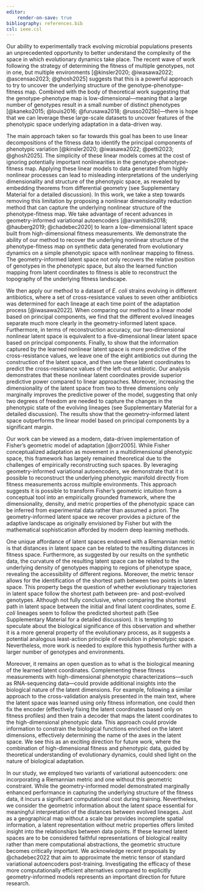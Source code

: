```yaml
---
editor:
    render-on-save: true
bibliography: references.bib
csl: ieee.csl
---
```


Our ability to experimentally track evolving microbial populations presents an
unprecedented opportunity to better understand the complexity of the space in
which evolutionary dynamics take place. The recent wave of work following the
strategy of determining the fitness of multiple genotypes, not in one, but
multiple environments [@kinsler2020; @iwasawa2022; @ascensao2023; @ghosh2025]
suggests that this is a powerful approach to try to uncover the underlying
structure of the genotype-phenotype-fitness map. Combined with the body of
theoretical work suggesting that the genotype-phenotype map is
low-dimensional---meaning that a large number of genotypes result in a small
number of distinct phenotypes [@kaneko2015; @louis2016; @furusawa2018;
@russo2025b]---there is hope that we can leverage these large-scale datasets to
uncover features of the phenotypic space underlying adaptation in a data-driven
way.

The main approach taken so far towards this goal has been to use linear
decompositions of the fitness data to identify the principal components of
phenotypic variation [@kinsler2020; @iwasawa2022; @petti2023; @ghosh2025]. The
simplicity of these linear models comes at the cost of ignoring potentially
important nonlinearities in the genotype-phenotype-fitness map. Applying these
linear models to data generated from highly nonlinear processes can lead to
misleading interpretations of the underlying dimensionality and structure of the
phenotypic space, as revealed by embedding theorems from differential geometry
(see Supplementary Material for a detailed discussion). In this work, we take a
step towards removing this limitation by proposing a nonlinear dimensionality
reduction method that can capture the underlying nonlinear structure of the
phenotype-fitness map. We take advantage of recent advances in geometry-informed
variational autoencoders [@arvanitidis2018; @hauberg2019; @chadebec2020] to
learn a low-dimensional latent space built from high-dimensional fitness
measurements. We demonstrate the ability of our method to recover the underlying
nonlinear structure of the phenotype-fitness map on synthetic data generated
from evolutionary dynamics on a simple phenotypic space with nonlinear mapping
to fitness. The geometry-informed latent space not only recovers the relative
position of genotypes in the phenotypic space, but also the learned function
mapping from latent coordinates to fitness is able to reconstruct the topography
of the underlying fitness landscape.

We then apply our method to a dataset of *E. coli* strains evolving in different
antibiotics, where a set of cross-resistance values to seven other antibiotics
was determined for each lineage at each time point of the adaptation process
[@iwasawa2022]. When comparing our method to a linear model based on principal
components, we find that the different evolved lineages separate much more
clearly in the geometry-informed latent space. Furthermore, in terms of
reconstruction accuracy, our two-dimensional nonlinear latent space is
equivalent to a five-dimensional linear latent space based on principal
components. Finally, to show that the information captured by the learned
nonlinear latent space is more predictive of the cross-resistance values, we
leave one of the eight antibiotics out during the construction of the latent
space, and then use these latent coordinates to predict the cross-resistance
values of the left-out antibiotic. Our analysis demonstrates that these
nonlinear latent coordinates provide superior predictive power compared to
linear approaches. Moreover, increasing the dimensionality of the latent space
from two to three dimensions only marginally improves the predictive power of
the model, suggesting that only two degrees of freedom are needed to capture the
changes in the phenotypic state of the evolving lineages (see Supplementary
Material for a detailed discussion). The results show that the geometry-informed
latent space outperforms the linear model based on principal components by a
significant margin.

Our work can be viewed as a modern, data-driven implementation of Fisher's
geometric model of adaptation [@orr2005]. While Fisher conceptualized adaptation
as movement in a multidimensional phenotypic space, this framework has largely
remained theoretical due to the challenges of empirically reconstructing such
spaces. By leveraging geometry-informed variational autoencoders, we demonstrate
that it is possible to reconstruct the underlying phenotypic manifold directly
from fitness measurements across multiple environments. This approach suggests
it is possible to transform Fisher's geometric intuition from a conceptual tool
into an empirically grounded framework, where the dimensionality, density, and
metric properties of the phenotypic space can be inferred from experimental data
rather than assumed a priori. The geometry-informed latent space we recover
provides a picture of the adaptive landscape as originally envisioned by Fisher
but with the mathematical sophistication afforded by modern deep learning
methods.

One unique affordance of latent spaces endowed with a Riemannian metric is that
distances in latent space can be related to the resulting distances in fitness
space. Furthermore, as suggested by our results on the synthetic data, the
curvature of the resulting latent space can be related to the underlying density
of genotypes mapping to regions of phenotype space, revealing the accessibility
of different regions. Moreover, the metric tensor allows for the identification
of the shortest path between two points in latent space. This property begs the
question of whether evolutionary trajectories in latent space follow the
shortest path between pre- and post-evolved genotypes. Although not fully
conclusive, when comparing the shortest path in latent space between the initial
and final latent coordinates, some *E. coli* lineages seem to follow the
predicted shortest path (See Supplementary Material for a detailed discussion).
It is tempting to speculate about the biological significance of this
observation and whether it is a more general property of the evolutionary
process, as it suggests a potential analogous least-action principle of
evolution in phenotypic space. Nevertheless, more work is needed to explore this
hypothesis further with a larger number of genotypes and environments. 

Moreover, it remains an open question as to what is the biological meaning of
the learned latent coordinates. Complementing these fitness measurements with
high-dimensional phenotypic characterizations---such as RNA-sequencing
data---could provide additional insights into the biological nature of the
latent dimensions. For example, following a similar approach to the
cross-validation analysis presented in the main text, where the latent space was
learned using only fitness information, one could then fix the encoder
(effectively fixing the latent coordinates based only on fitness profiles) and
then train a decoder that maps the latent coordinates to the high-dimensional
phenotypic data. This approach could provide information to constrain the
biological functions enriched on the latent dimensions, effectively determining
the name of the axes in the latent space. We see this as an exciting direction
for future work, where the combination of high-dimensional fitness and
phenotypic data, guided by theoretical understanding of evolutionary dynamics,
could shed light on the nature of biological adaptation.

In our study, we employed two variants of variational autoencoders: one
incorporating a Riemannian metric and one without this geometric constraint.
While the geometry-informed model demonstrated marginally enhanced performance
in capturing the underlying structure of the fitness data, it incurs a
significant computational cost during training. Nevertheless, we consider the
geometric information about the latent space essential for meaningful
interpretation of the distances between evolved lineages. Just as a geographical
map without a scale bar provides incomplete spatial information, a latent
representation without metric properties offers limited insight into the
relationships between data points. If these learned latent spaces are to be
considered faithful representations of biological reality rather than mere
computational abstractions, the geometric structure becomes critically
important. We acknowledge recent proposals by @chadebec2022 that aim to
approximate the metric tensor of standard variational autoencoders
post-training. Investigating the efficacy of these more computationally
efficient alternatives compared to explicitly geometry-informed models
represents an important direction for future research.